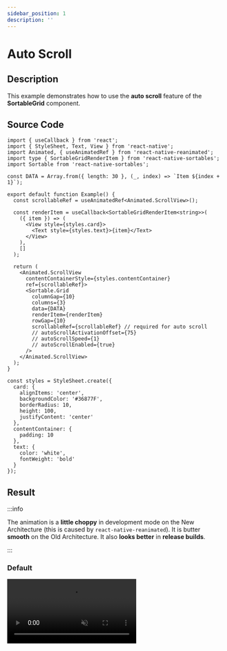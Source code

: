 ```yaml
---
sidebar_position: 1
description: ''
---
```


# Auto Scroll

## Description

This example demonstrates how to use the **auto scroll** feature of the **SortableGrid** component.

## Source Code

```tsx
import { useCallback } from 'react';
import { StyleSheet, Text, View } from 'react-native';
import Animated, { useAnimatedRef } from 'react-native-reanimated';
import type { SortableGridRenderItem } from 'react-native-sortables';
import Sortable from 'react-native-sortables';

const DATA = Array.from({ length: 30 }, (_, index) => `Item ${index + 1}`);

export default function Example() {
  const scrollableRef = useAnimatedRef<Animated.ScrollView>();

  const renderItem = useCallback<SortableGridRenderItem<string>>(
    ({ item }) => (
      <View style={styles.card}>
        <Text style={styles.text}>{item}</Text>
      </View>
    ),
    []
  );

  return (
    <Animated.ScrollView
      contentContainerStyle={styles.contentContainer}
      ref={scrollableRef}>
      <Sortable.Grid
        columnGap={10}
        columns={3}
        data={DATA}
        renderItem={renderItem}
        rowGap={10}
        scrollableRef={scrollableRef} // required for auto scroll
        // autoScrollActivationOffset={75}
        // autoScrollSpeed={1}
        // autoScrollEnabled={true}
      />
    </Animated.ScrollView>
  );
}

const styles = StyleSheet.create({
  card: {
    alignItems: 'center',
    backgroundColor: '#36877F',
    borderRadius: 10,
    height: 100,
    justifyContent: 'center'
  },
  contentContainer: {
    padding: 10
  },
  text: {
    color: 'white',
    fontWeight: 'bold'
  }
});
```

## Result

:::info

The animation is a **little choppy** in development mode on the New Architecture (this is caused by `react-native-reanimated`). It is butter **smooth** on the Old Architecture. It also **looks better** in **release builds**.

:::

### Default


<video autoPlay loop muted width='300px' src={defaultVideo} />

### Custom autoScrollActivationOffset

```tsx
autoScrollActivationOffset={200}
```


<video autoPlay loop muted width='300px' src={offsetVideo} />

### Custom autoScrollSpeed

```tsx
autoScrollSpeed={0.2}
```


<video autoPlay loop muted width='300px' src={speedVideo} />

